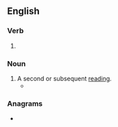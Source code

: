 ==English==

===Verb===
{{head|en|verb form}}

# {{present participle of|en|reread|nocat=1}}

===Noun===
{{en-noun}}

# A second or subsequent [[reading]].
#* {{quote-journal|en|date=July 7, 2007|author=Alice Sebold|title=Shelf Life|work=New York Times|url=http://www.nytimes.com/2007/07/07/opinion/07sebold.html
|passage=This past summer, in between '''rereadings''' of “The Ambassadors” and “The Age of Innocence,” Kazuo Ishiguro’s novel “The Unconsoled” stepped in.}}

===Anagrams===
* {{anagrams|en|a=adeeginrr|grenadier}}